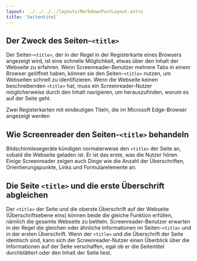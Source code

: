 ```yaml
---
layout: ../../../../layouts/MarkdownPostLayout.astro
title: 'Seitentitel'
---
```


## Der Zweck des Seiten-`<title>`

Der Seiten-`<title>`, der in der Regel in der Registerkarte eines Browsers angezeigt
wird, ist eine schnelle Möglichkeit, etwas über den Inhalt der Webseite zu erfahren.
Wenn Screenreader-Benutzer mehrere Tabs in einem Browser geöffnet haben, können sie
den Seiten-`<title>` nutzen, um Webseiten schnell zu identifizieren. Wenn die
Webseite keinen beschreibenden `<title>` hat, muss ein Screenreader-Nutzer möglicherweise
durch den Inhalt navigieren, um herauszufinden, worum es auf der Seite geht.

Zwei Registerkarten mit eindeutigen Titeln, die im Microsoft Edge-Browser angezeigt
werden

## Wie Screenreader den Seiten-`<title>` behandeln

Bildschirmlesegeräte kündigen normalerweise den `<title>` der Seite an, sobald
die Webseite geladen ist. Er ist das erste, was die Nutzer hören. Einige
Screenreader zeigen auch Dinge wie die Anzahl der Überschriften, Orientierungspunkte,
Links und Formularelemente an.

## Die Seite `<title>` und die erste Überschrift abgleichen

Der `<title>` der Seite und die oberste Überschrift auf der Webseite (Überschriftsebene
eins) können beide die gleiche Funktion erfüllen, nämlich die gesamte Webseite zu
betiteln. Screenreader-Benutzer erwarten in der Regel die gleichen oder ähnliche
Informationen im Seiten-`<title>` und in der ersten Überschrift. Wenn der `<title>`
und die Überschrift der Seite identisch sind, kann sich der Screenreader-Nutzer
einen Überblick über die Informationen auf der Seite verschaffen, egal ob er die
Seitentitel durchblättert oder den Inhalt der Seite liest.
